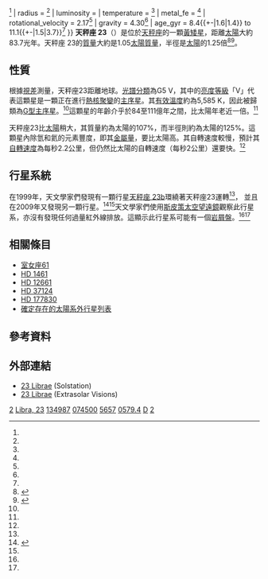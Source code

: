 {{Starbox begin
| name = 天秤座23
}}
{{Starbox observe
| epoch    = J2000
| ra       = {{RA|15|13|28.66706}}<ref name=aaa474_2_653/>
| dec      = {{DEC|−25|18|33.6468}}<ref name=aaa474_2_653/>
| appmag_v = 6.45<ref name=clpl4_99/>
| constell = [[天秤座|天秤座]]
}}
{{Starbox character
| class    = G5 V<ref name=mnras403_4_1703/>
| b-v      = +0.70<ref name=clpl4_99/>
| u-b      = 
| variable =
}}
{{Starbox astrometry
| radial_v = +4.7<ref name=aaa501_3_941/>
| prop_mo_ra  = –399.92<ref name=aaa474_2_653/>
| prop_mo_dec = −74.85<ref name=aaa474_2_653/>
| parallax = 38.16
| p_error  = 0.60
| parallax_footnote = <ref name=aaa474_2_653/>
| absmag_v = 
}}
{{Starbox detail
| mass     = 1.07{{+-|0.03|0.08}}<ref name=mnras403_4_1703/>
| radius   = {{nowrap|1.25 ± 0.04}}<ref name=mnras403_4_1703/>
| luminosity  =
| temperature = {{nowrap|5,585 ± 50}}<ref name=mnras403_4_1703/>
| metal_fe = {{nowrap|0.25 ± 0.02}}<ref name=mnras403_4_1703/>
| rotational_velocity = 2.17<ref name=mnras403_4_1703/>
| gravity  = 4.30<ref name=aaa487_1_373/>
| age_gyr  = 8.4{{+-|1.6|1.4}} to 11.1{{+-|1.5|3.7}}<ref name=mnras403_4_1703/>
}}
{{Starbox catalog
| names = [[Gliese-Jahreiss_catalogue|GJ]] 579.4, [[Henry_Draper_catalogue|HD]] 134987, [[Hipparcos_catalogue|HIP]] 74500, [[Harvard_Revised_catalogue|HR]] 5657, [[Smithsonian_Astrophysical_Observatory|SAO]] 183275.<ref name=SIMBAD/>
}}
{{Starbox reference
| Simbad = 23+Lib
| NSTED = 23+Lib
| ARICNS = <!--Code-->
| EPE = HD+134987
}}
{{Starbox end}}
'''天秤座 23'''（{{lang-en|'''23 Librae'''}}）是位於[[天秤座|天秤座]]的一顆[[黃矮星|黃矮星]]，距離[[太陽|太陽]]大約83.7光年。天秤座 23的[[質量|質量]]大約是1.05[[太陽質量|太陽質量]]，半徑是[[太陽半徑|太陽]]的1.25倍<ref name="vogt">{{cite journal | url=http://www.iop.org/EJ/article/0004-637X/536/2/902/50799.html | author=Vogt ''et al.'' | title=Six New Planets from the Keck Precision Velocity Survey | journal=The [[Astrophysical_Journal|Astrophysical Journal]] | year=2000 | volume=536 | issue=2 | pages=902–914 | doi=10.1086/308981 | last2=Marcy | first2=Geoffrey W. | last3=Butler | first3=R. Paul | last4=Apps | first4=Kevin | access-date=2010-07-26 | archive-date=2009-04-29 | archive-url=https://www.webcitation.org/5gP5VVMx7?url=http://www.iop.org/EJ/article/0004-637X/536/2/902/50799.html | dead-url=no }}</ref><ref name="butler">{{cite journal | url=http://www.iop.org/EJ/article/0004-637X/646/1/505/64046.html | author=Butler ''et al.'' | title=Catalog of Nearby Exoplanets | journal=The [[Astrophysical_Journal|Astrophysical Journal]] | volume=646 | issue=1 | pages=505–522 | year=2006 | doi=10.1086/504701 | last2=Wright | first2=J. T. | last3=Marcy | first3=G. W. | last4=Fischer | first4=D. A. | last5=Vogt | first5=S. S. | last6=Tinney | first6=C. G. | last7=Jones | first7=H. R. A. | last8=Carter | first8=B. D. | last9=Johnson | first9=J. A. | access-date=2010-07-26 | archive-date=2019-12-07 | archive-url=https://web.archive.org/web/20191207150418/http://www.iop.org/EJ/article/0004-637X/646/1/505/64046.html | dead-url=no }}</ref>。

==性質==
根據[[視差|視差]]測量，天秤座23距離地球{{Convert|85|ly|pc|abbr=off|lk=on}}。[[恒星光谱分类|光譜分類]]為G5 V，其中的[[恒星光谱|亮度等級]]「V」代表這顆星是一顆正在進行[[熱核聚變|熱核聚變]]的[[主序星|主序星]]。其[[有效溫度|有效溫度]]約為5,585 K，因此被歸類為[[G型主序星|G型主序星]]。<ref name=csiro/>這顆星的年齡介乎於84至111億年之間，比太陽年老近一倍。<ref name=mnras403_4_1703/>

天秤座23比[[太陽|太陽]]稍大，其質量約為太陽的107%，而半徑則約為太陽的125%。這顆星內除氫和氦的元素豐度，即其[[金屬量|金屬量]]，要比太陽高。其自轉速度較慢，預計其[[恆星自轉|自轉速度]]為每秒2.2公里，但仍然比太陽的自轉速度（每秒2公里）還要快。<ref name=mnras403_4_1703/>

== 行星系統 ==
在1999年，天文學家們發現有一顆行星[[天秤座23b|天秤座 23b]]環繞著天秤座23運轉<ref name="vogt"/>， 並且在2009年又發現另一顆行星。<ref name="disco-jones">{{cite arXiv |last=Jones |first=Hugh |authorlink= |eprint=0912.2716 |title=A long-period planet orbiting a nearby Sun-like star |class=astro-ph.EP |year=2009 |version=v1 |accessdate=2009-12-15 |author2=Paul Butler |author3=Tinney |author4=Simon O'Toole |author5=Rob Wittenmyer |author6=Henry |author7=Stefano Meschiari |author8=Steve Vogt |author9=Eugenio Rivera }}</ref><ref name=mnras403_4_1703/>天文學家們使用[[斯皮策太空望遠鏡|斯皮策太空望遠鏡]]觀察此行星系，亦沒有發現任何過量紅外線排放。這顯示此行星系可能有一個[[岩屑盤|岩屑盤]]。<ref name=aj141_1/><ref name=apj536_2_902/>

{{OrbitboxPlanet begin
| table_ref=<ref name=mnras403_4_1703/>
}}
{{OrbitboxPlanet
| exoplanet = [[天秤座23b|b]]
| mass = {{nowrap|≥ 1.59 ± 0.02}}
| period = {{nowrap|258.19 ± 0.07}}
| semimajor = {{nowrap|0.81 ± 0.02}}
| eccentricity = {{nowrap|0.233 ± 0.002}}
}}
{{OrbitboxPlanet
| exoplanet = [[天秤座23c|c]]
| mass = {{nowrap|≥ 0.82 ± 0.03}}
| period = {{nowrap|5,000 ± 400}}
| semimajor = {{nowrap|5.8 ± 0.5}}
| eccentricity = {{nowrap|0.12 ± 0.02}}
}}
{{Orbitbox end}}

== 相關條目 ==
* [[室女座61|室女座61]]
* [[HD_1461|HD 1461]]
* [[HD_12661|HD 12661]]
* [[HD_37124|HD 37124]]
* [[HD_177830|HD 177830]]
* [[確定存在的太陽系外行星列表|確定存在的太陽系外行星列表]]

== 參考資料 ==
{{reflist|30em|refs=

<ref name=aaa474_2_653>{{citation | title=Validation of the new Hipparcos reduction | last=van Leeuwen | first=F. | journal=Astronomy and Astrophysics | volume=474 | issue=2 | pages=653–664 | doi=10.1051/0004-6361:20078357 | bibcode=2007A&A...474..653V |arxiv = 0708.1752 |date=November 2007}}</ref>

<ref name=mnras403_4_1703>{{citation | display-authors=1 | last1=Jones | first1=Hugh R. A. | last2=Butler | first2=R. Paul | last3=Tinney | first3=C. G. | last4=O'Toole | first4=Simon | last5=Wittenmyer | first5=Rob | last6=Henry | first6=Gregory W. | last7=Meschiari | first7=Stefano | last8=Vogt | first8=Steve | last9=Rivera | first9=Eugenio | title=A long-period planet orbiting a nearby Sun-like star | journal=Monthly Notices of the Royal Astronomical Society | volume=403 | issue=4 | pages=1703–1713 | doi=10.1111/j.1365-2966.2009.16232.x | bibcode=2010MNRAS.403.1703J |arxiv = 0912.2716 |date=April 2010}}</ref>

<ref name=apj536_2_902>{{citation | display-authors=1 | last1=Vogt | first1=Steven S. | last2=Marcy | first2=Geoffrey W. | last3=Butler | first3=R. Paul | last4=Apps | first4=Kevin | title=Six New Planets from the Keck Precision Velocity Survey | journal=The [[Astrophysical_Journal|Astrophysical Journal]] | year=2000 | volume=536 | issue=2 | pages=902–914 | doi=10.1086/308981 | bibcode=2000ApJ...536..902V | arxiv=astro-ph/9911506 }}</ref>

<ref name=clpl4_99>{{citation | last1=Johnson | display-authors=1 | first1=H. L. | last2=Iriarte | first2=B. | last3=Mitchell | first3=R. I. | last4=Wisniewskj | first4=W. Z. | title=UBVRIJKL photometry of the bright stars | journal=Communications of the Lunar and Planetary Laboratory | volume=4 | issue=99 | year=1966 | bibcode=1966CoLPL...4...99J }}</ref>

<ref name=aaa501_3_941>{{citation | last1=Holmberg | first1=J. | last2=Nordstrom | first2=B. | last3=Andersen | first3=J. | title=The Geneva-Copenhagen survey of the solar neighbourhood. III. Improved distances, ages, and kinematics | journal=Astronomy and Astrophysics | volume=501 | issue=3 | pages=941−947 | doi=10.1051/0004-6361/200811191 | bibcode=2009A&A...501..941H|arxiv = 0811.3982 |date=July 2009}}</ref>

<ref name=aaa487_1_373>{{citation | display-authors=1 | last1=Sousa | first1=S. G. | last2=Santos | first2=N. C. | last3=Mayor | first3=M. | last4=Udry | first4=S. | last5=Casagrande | first5=L. | last6=Israelian | first6=G. | last7=Pepe | first7=F. | last8=Queloz | first8=D. | last9=Monteiro | first9=M. J. P. F. G. | title=Spectroscopic parameters for 451 stars in the HARPS GTO planet search program. Stellar [Fe/H] and the frequency of exo-Neptunes | journal=Astronomy and Astrophysics | volume=487 | issue=1 | pages=373–381  | doi=10.1051/0004-6361:200809698 | bibcode=2008A&A...487..373S |arxiv = 0805.4826 |date=August 2007}}</ref>

<ref name=SIMBAD>{{citation | url=http://simbad.u-strasbg.fr/simbad/sim-id?Ident=23+Librae | title=LTT 6066 -- High proper-motion Star | work=SIMBAD | publisher=Centre de Données astronomiques de Strasbourg | accessdate=2011-12-31 | archive-date=2013-12-04 | archive-url=https://web.archive.org/web/20131204104642/http://simbad.u-strasbg.fr/simbad/sim-id?Ident=23%20Librae | dead-url=no }}</ref>

<ref name=aj141_1>{{cite journal | display-authors=1 | last1=Dodson-Robinson | first1=Sarah E. | last2=Beichman | first2=C. A. | last3=Carpenter | first3=John M. | last4=Bryden | first4=Geoffrey | title=A Spitzer Infrared Spectrograph Study of Debris Disks Around Planet-host Stars | journal=The Astronomical Journal | volume=141 | issue=1 | doi=10.1088/0004-6256/141/1/11 | bibcode=2011AJ....141...11D |arxiv = 1010.3292 |date=January 2011}}</ref>

<ref name=csiro>{{citation | title=The Colour of Stars | date=December 21, 2004 | work=Australia Telescope, Outreach and Education | publisher=Commonwealth Scientific and Industrial Research Organisation | url=http://outreach.atnf.csiro.au/education/senior/astrophysics/photometry_colour.html | accessdate=2012-01-16 | archive-url=https://www.webcitation.org/6630AbtJZ?url=http://outreach.atnf.csiro.au/education/senior/astrophysics/photometry_colour.html | archive-date=2012-03-10 | dead-url=yes }}</ref>

}}

== 外部連結 ==
*[http://www.solstation.com/stars2/23librae.htm 23 Librae]{{Wayback|url=http://www.solstation.com/stars2/23librae.htm |date=20101128071846 }} (Solstation)
*[https://web.archive.org/web/20101006191834/http://extrasolar.net/startour.asp?StarCatID=normal&StarID=76 23 Librae] (Extrasolar Visions)
{{Sky|15|13|28|-|25|18|33|81}}

{{23 Librae}}

[[Category:天秤座|2]]
[[Category:佛氏天體|Libra, 23]]
[[Category:HD和HDE天體|134987]]
[[Category:HIP天體|074500]]
[[Category:HR天體|5657]]
[[Category:格利泽和GJ天体|0579.4]]
[[Category:G-型主序星|D]]
[[Category:行星系|2]]